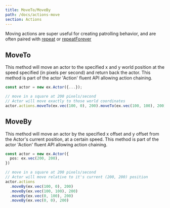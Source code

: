 ```yaml
---
title: MoveTo/MoveBy
path: /docs/actions-move
section: Actions
---
```


Moving actions are super useful for creating patrolling behavior, and are often paired with [repeat](/doc/actions-repeat#repeat) or [repeatForever](/doc/actions-repeat#repeat)

## MoveTo

This method will move an actor to the specified x and y world position at the speed specified (in pixels per second) and return back the actor. This method is part of the actor 'Action' fluent API allowing action chaining.

```typescript
const actor = new ex.Actor({...});

// move in a square at 200 pixels/second
// Actor will move exactly to those world coordinates
actor.actions.moveTo(ex.vec(100, 0), 200).moveTo(ex.vec(100, 100), 200).moveTo(ex.vec(0, 100), 200).moveTo(ex.vec(0, 0), 200);

```

## MoveBy

This method will move an actor by the specified x offset and y offset from the Actor's current position, at a certain speed. This method is part of the actor 'Action' fluent API allowing action chaining.

```typescript
const actor = new ex.Actor({
  pos: ex.vec(200, 200),
})

// move in a square at 200 pixels/second
// Actor will move relative to it's current (200, 200) position
actor.actions
  .moveBy(ex.vec(100, 0), 200)
  .moveBy(ex.vec(100, 100), 200)
  .moveBy(ex.vec(0, 100), 200)
  .moveBy(ex.vec(0, 0), 200)
```
